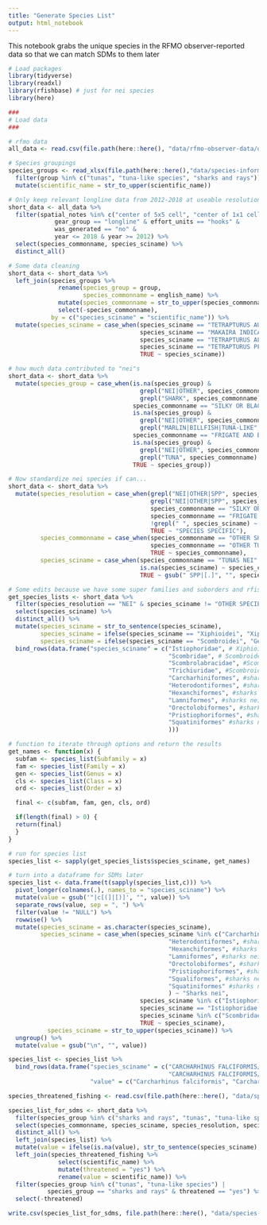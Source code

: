 ```yaml
---
title: "Generate Species List"
output: html_notebook
---
```


This notebook grabs the unique species in the RFMO observer-reported data so that we can match SDMs to them later 

```r
# Load packages
library(tidyverse)
library(readxl)
library(rfishbase) # just for nei species
library(here)

###
# Load data
###

# rfmo data
all_data <- read.csv(file.path(here::here(), "data/rfmo-observer-data/outputs/all_data.csv"))

# Species groupings
species_groups <- read_xlsx(file.path(here::here(),"data/species-information/species_groups.xlsx", sheet = "species_list")) %>% 
  filter(group %in% c("tunas", "tuna-like species", "sharks and rays")) %>% 
  mutate(scientific_name = str_to_upper(scientific_name))
```

```r
# Only keep relevant longline data from 2012-2018 at useable resolutions
short_data <- all_data %>% 
  filter(spatial_notes %in% c("center of 5x5 cell", "center of 1x1 cell") &
             gear_group == "longline" & effort_units == "hooks" &
             was_generated == "no" &
             year <= 2018 & year >= 2012) %>% 
  select(species_commonname, species_sciname) %>% 
  distinct_all()

# Some data cleaning
short_data <- short_data %>% 
  left_join(species_groups %>% 
              rename(species_group = group, 
                     species_commonname = english_name) %>% 
              mutate(species_commonname = str_to_upper(species_commonname)) %>% 
              select(-species_commonname),
            by = c("species_sciname" = "scientific_name")) %>% 
  mutate(species_sciname = case_when(species_sciname == "TETRAPTURUS AUDAX" ~ "KAJIKIA AUDAX",
                                     species_sciname == "MAKAIRA INDICA" ~ "ISTIOMPAX INDICA", 
                                     species_sciname == "TETRAPTURUS ALBIDUS" ~ "KAJIKIA ALBIDA",
                                     species_sciname == "TETRAPTURUS PFLUEGERI" ~ "TETRAPTURUS PFLUEGERI", 
                                     TRUE ~ species_sciname))

# how much data contributed to "nei"s
short_data <- short_data %>% 
  mutate(species_group = case_when(is.na(species_group) & 
                                     grepl("NEI|OTHER", species_commonname) & 
                                     grepl("SHARK", species_commonname) ~ "sharks and rays", 
                                   species_commonname == "SILKY OR BLACKTIP SHARK" ~ "sharks and rays",
                                   is.na(species_group) & 
                                     grepl("NEI|OTHER", species_commonname) & 
                                     grepl("MARLIN|BILLFISH|TUNA-LIKE", species_commonname) ~ "tuna-like species", 
                                   species_commonname == "FRIGATE AND BULLET TUNAS" ~ "tunas",
                                   is.na(species_group) & 
                                     grepl("NEI|OTHER", species_commonname) & 
                                     grepl("TUNA", species_commonname) ~ "tunas",
                                   TRUE ~ species_group))

# Now standardize nei species if can...
short_data <- short_data %>%
  mutate(species_resolution = case_when(grepl("NEI|OTHER|SPP", species_commonname) ~ "NEI",
                                        grepl("NEI|OTHER|SPP", species_sciname) ~ "NEI",
                                        species_commonname == "SILKY OR BLACKTIP SHARK" ~ "NEI",
                                        species_commonname == "FRIGATE AND BULLET TUNAS" ~ "NEI",
                                        !grepl(" ", species_sciname) ~ "NEI",
                                        TRUE ~ "SPECIES SPECIFIC"),
         species_commonname = case_when(species_commonname == "OTHER SHARKS" ~ "SHARKS NEI",
                                        species_commonname == "OTHER TUNA" ~ "TUNAS NEI",
                                        TRUE ~ species_commonname),
         species_sciname = case_when(species_commonname == "TUNAS NEI" ~ "THUNNUS",
                                     is.na(species_sciname) ~ species_commonname,
                                     TRUE ~ gsub(" SPP|[.]", "", species_sciname)))

# Some edits because we have some super families and suborders and rfishbase can't account for that
get_species_lists <- short_data %>%
  filter(species_resolution == "NEI" & species_sciname != "OTHER SPECIES") %>%
  select(species_sciname) %>%
  distinct_all() %>%
  mutate(species_sciname = str_to_sentence(species_sciname),
         species_sciname = ifelse(species_sciname == "Xiphioidei", "Xiphiidae", species_sciname), # Xiphioidei family
         species_sciname = ifelse(species_sciname == "Scombroidei", "Gempylidae", species_sciname)) %>% #Scombroidei family
  bind_rows(data.frame("species_sciname" = c("Istiophoridae", # Xiphioidei family
                                             "Scombridae", # Scombroidei family
                                             "Scombrolabracidae", #Scombroidei family
                                             "Trichiuridae", #Scombroidei family,
                                             "Carcharhiniformes", #sharks nei order
                                             "Heterodontiformes", #sharks nei order
                                             "Hexanchiformes", #sharks nei order
                                             "Lamniformes", #sharks nei order
                                             "Orectolobiformes", #sharks nei order
                                             "Pristiophoriformes", #sharks nei order
                                             "Squatiniformes" #sharks nei order
                                             )))

# function to iterate through options and return the results
get_names <- function(x) {
  subfam <- species_list(Subfamily = x)
  fam <- species_list(Family = x)
  gen <- species_list(Genus = x)
  cls <- species_list(Class = x)
  ord <- species_list(Order = x)

  final <- c(subfam, fam, gen, cls, ord)

  if(length(final) > 0) {
  return(final)
  }
}

# run for species list
species_list <- sapply(get_species_lists$species_sciname, get_names)

# turn into a dataframe for SDMs later
species_list <- data.frame(t(sapply(species_list,c))) %>%
  pivot_longer(colnames(.), names_to = "species_sciname") %>%
  mutate(value = gsub('"|c[(]|[)]', "", value)) %>%
  separate_rows(value, sep = ", ") %>%
  filter(value != "NULL") %>%
  rowwise() %>%
  mutate(species_sciname = as.character(species_sciname),
         species_sciname = case_when(species_sciname %in% c("Carcharhiniformes", #sharks nei order
                                             "Heterodontiformes", #sharks nei order
                                             "Hexanchiformes", #sharks nei order
                                             "Lamniformes", #sharks nei order
                                             "Orectolobiformes", #sharks nei order
                                             "Pristiophoriformes", #sharks nei order
                                             "Squaliformes", #sharks nei order
                                             "Squatiniformes" #sharks nei order
                                             ) ~ "Sharks nei",
                                     species_sciname %in% c("Istiophoridae", "Xiphiidae") ~ "Xiphioidei",
                                     species_sciname == "Istiophoridae.1" ~ "Istiophoridae",
                                     species_sciname %in% c("Scombridae", "Gempylidae") ~ "Scombroidei",
                                     TRUE ~ species_sciname),
           species_sciname = str_to_upper(species_sciname)) %>%
  ungroup() %>%
  mutate(value = gsub("\n", "", value))

species_list <- species_list %>%
  bind_rows(data.frame("species_sciname" = c("CARCHARHINUS FALCIFORMIS/CARCHARHINUS LIMBATUS",
                                             "CARCHARHINUS FALCIFORMIS/CARCHARHINUS LIMBATUS"),
                       "value" = c("Carcharhinus falciformis", "Carcharhinus limbatus")))

species_threatened_fishing <- read.csv(file.path(here::here(), "data/species-information/spp_list_fishing_threat.csv"))

species_list_for_sdms <- short_data %>%
  filter(species_group %in% c("sharks and rays", "tunas", "tuna-like species")) %>%
  select(species_commonname, species_sciname, species_resolution, species_group) %>%
  distinct_all() %>%
  left_join(species_list) %>%
  mutate(value = ifelse(is.na(value), str_to_sentence(species_sciname), value)) %>%
  left_join(species_threatened_fishing %>%
              select(scientific_name) %>%
              mutate(threatened = "yes") %>%
              rename(value = scientific_name)) %>%
  filter(species_group %in% c("tunas", "tuna-like species") |
           species_group == "sharks and rays" & threatened == "yes") %>%
  select(-threatened)

write.csv(species_list_for_sdms, file.path(here::here(), "data/species-information/species_list_for_sdms.csv"), row.names = F)
```